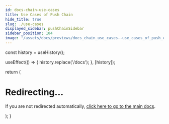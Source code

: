 ```yaml
---
id: docs-chain-use-cases
title: Use Cases of Push Chain
hide_title: true
slug: ./use-cases
displayed_sidebar: pushChainSidebar
sidebar_position: 104
image: "/assets/docs/previews/docs_chain_use_cases--use_cases_of_push_chain.png"
---
```



  const history = useHistory();
  
  useEffect(() => {
    history.replace('/docs');
  }, [history]);

  return (
    <div>
      <h1>Redirecting...</h1>
      <p>If you are not redirected automatically, <a href="/docs">click here to go to the main docs</a>.</p>
    </div>
  );
}

<ChainRedirect />